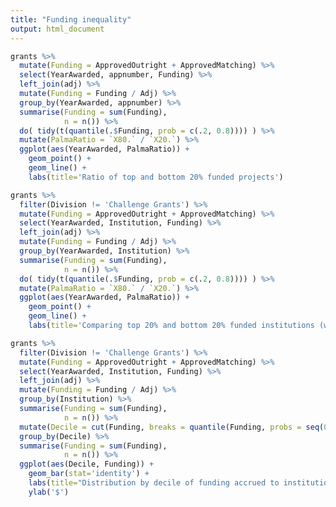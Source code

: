 ```yaml
---
title: "Funding inequality"
output: html_document
---
```


```r
grants %>%
  mutate(Funding = ApprovedOutright + ApprovedMatching) %>%
  select(YearAwarded, appnumber, Funding) %>%
  left_join(adj) %>%
  mutate(Funding = Funding / Adj) %>%
  group_by(YearAwarded, appnumber) %>%
  summarise(Funding = sum(Funding),
            n = n()) %>%
  do( tidy(t(quantile(.$Funding, prob = c(.2, 0.8)))) ) %>%
  mutate(PalmaRatio = `X80.` / `X20.`) %>%
  ggplot(aes(YearAwarded, PalmaRatio)) +
    geom_point() +
    geom_line() +
    labs(title='Ratio of top and bottom 20% funded projects')
```

```r
grants %>%
  filter(Division != 'Challenge Grants') %>%
  mutate(Funding = ApprovedOutright + ApprovedMatching) %>%
  select(YearAwarded, Institution, Funding) %>%
  left_join(adj) %>%
  mutate(Funding = Funding / Adj) %>%
  group_by(YearAwarded, Institution) %>%
  summarise(Funding = sum(Funding),
            n = n()) %>%
  do( tidy(t(quantile(.$Funding, prob = c(.2, 0.8)))) ) %>%
  mutate(PalmaRatio = `X80.` / `X20.`) %>%
  ggplot(aes(YearAwarded, PalmaRatio)) +
    geom_point() +
    geom_line() +
    labs(title='Comparing top 20% and bottom 20% funded institutions (w/o Challenge Grants)')
```

```r
grants %>%
  filter(Division != 'Challenge Grants') %>%
  mutate(Funding = ApprovedOutright + ApprovedMatching) %>%
  select(YearAwarded, Institution, Funding) %>%
  left_join(adj) %>%
  mutate(Funding = Funding / Adj) %>%
  group_by(Institution) %>%
  summarise(Funding = sum(Funding),
            n = n()) %>%
  mutate(Decile = cut(Funding, breaks = quantile(Funding, probs = seq(0, 1, 0.1)), include.lowest = TRUE, labels = 1:10)) %>%
  group_by(Decile) %>%
  summarise(Funding = sum(Funding),
            n = n()) %>%
  ggplot(aes(Decile, Funding)) +
    geom_bar(stat='identity') + 
    labs(title="Distribution by decile of funding accrued to institutions") +
    ylab('$')
```